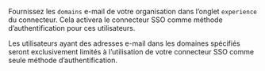 Fournissez les `domains` e-mail de votre organisation dans l’onglet `experience` du connecteur. Cela activera le connecteur SSO comme méthode d’authentification pour ces utilisateurs.

Les utilisateurs ayant des adresses e-mail dans les domaines spécifiés seront exclusivement limités à l’utilisation de votre connecteur SSO comme seule méthode d’authentification.
